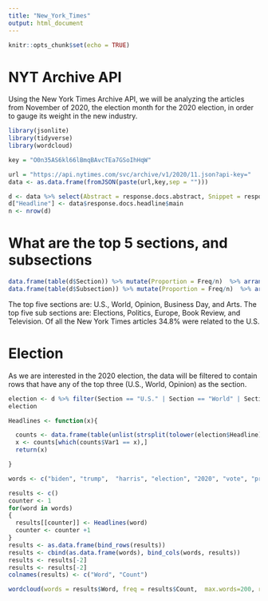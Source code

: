 ---
title: "New_York_Times"
output: html_document
---

```{r setup, include=FALSE}
knitr::opts_chunk$set(echo = TRUE)
```

# NYT Archive API

Using the New York Times Archive API, we will be analyzing the articles from November of 2020, the election month for the 2020 election, in order to gauge its weight in the new industry.

```{r, message=FALSE}
library(jsonlite)
library(tidyverse)
library(wordcloud)
```

```{r, include=FALSE}
key = "O0n35AS6kl66lBmqBAvcTEa7GSoIhHqW"
```

```{r}
url = "https://api.nytimes.com/svc/archive/v1/2020/11.json?api-key="
data <- as.data.frame(fromJSON(paste(url,key,sep = "")))
```


```{r, }
d <- data %>% select(Abstract = response.docs.abstract, Snippet = response.docs.snippet, Lead_Paragraph = response.docs.lead_paragraph, response.docs.type_of_material, Section = response.docs.section_name, Subsection = response.docs.subsection_name, Doc_Type = response.docs.document_type)
d["Headline"] <- data$response.docs.headline$main
n <- nrow(d)
```

# What are the top 5 sections, and subsections
```{r}
data.frame(table(d$Section)) %>% mutate(Proportion = Freq/n)  %>% arrange(desc(Proportion)) %>% head(5)
data.frame(table(d$Subsection)) %>% mutate(Proportion = Freq/n)  %>% arrange(desc(Proportion)) %>% head(5)
```
The top five sections are: U.S., World, Opinion, Business Day, and Arts.
The top five sub sections are: Elections, Politics, Europe, Book Review, and Television.
Of all the New York Times articles 34.8% were related to the U.S.

# Election

As we are interested in the 2020 election, the data will be filtered to contain rows that have any of the top three (U.S., World, Opinion) as the section.

```{r}
election <- d %>% filter(Section == "U.S." | Section == "World" | Section == "Opinion")
election
```

```{r}

Headlines <- function(x){

  counts <- data.frame(table(unlist(strsplit(tolower(election$Headline), " ")))) %>% arrange(desc(Freq))
  x <- counts[which(counts$Var1 == x),]
  return(x)

}
```



```{r}

words <- c("biden", "trump",  "harris", "election", "2020", "vote", "president", "vice", "coronavirus", "covid-19", "american", "democrat", "republican", "swing", "state", "votes", "results", "fraud", "battleground", "progressive", "ballot" )

results <- c()
counter <- 1
for(word in words)
{
  results[[counter]] <- Headlines(word)
  counter <- counter +1
}
results <- as.data.frame(bind_rows(results))
results <- cbind(as.data.frame(words), bind_cols(words, results))
results <- results[-2]
results <- results[-2]
colnames(results) <- c("Word", "Count")
```
```{r}
wordcloud(words = results$Word, freq = results$Count,  max.words=200, random.order=FALSE, rot.per=0.35,            colors=brewer.pal(8, "Dark2"))
```




